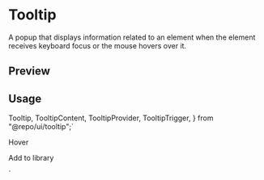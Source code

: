 

<Meta of={TooltipStories} />

<RadixPrimitiveDocsButton name='tooltip' />

# Tooltip

A popup that displays information related to an element when the element receives keyboard focus or the mouse hovers over it.

## Preview

<Canvas of={TooltipStories.Default} />

<Controls />

## Usage

  Tooltip,
  TooltipContent,
  TooltipProvider,
  TooltipTrigger,
} from "@repo/ui/tooltip";`

  <Tooltip>
    <TooltipTrigger>Hover</TooltipTrigger>
    <TooltipContent>
      <p>Add to library</p>
    </TooltipContent>
  </Tooltip>
</TooltipProvider>`

<Source code={importCode} language='ts' dark />
<Source code={usageCode} language='tsx' dark />
